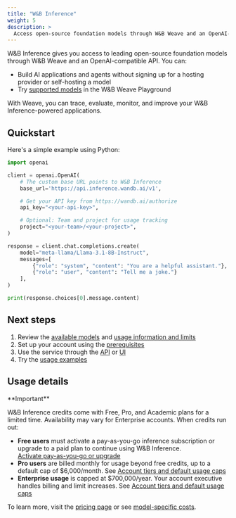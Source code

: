 ```yaml
---
title: "W&B Inference"
weight: 5
description: >
  Access open-source foundation models through W&B Weave and an OpenAI-compatible API
---
```


W&B Inference gives you access to leading open-source foundation models through W&B Weave and an OpenAI-compatible API. You can:

- Build AI applications and agents without signing up for a hosting provider or self-hosting a model
- Try [supported models](models) in the W&B Weave Playground

With Weave, you can trace, evaluate, monitor, and improve your W&B Inference-powered applications.

## Quickstart

Here's a simple example using Python:

```python
import openai

client = openai.OpenAI(
    # The custom base URL points to W&B Inference
    base_url='https://api.inference.wandb.ai/v1',

    # Get your API key from https://wandb.ai/authorize
    api_key="<your-api-key>",

    # Optional: Team and project for usage tracking
    project="<your-team>/<your-project>",
)

response = client.chat.completions.create(
    model="meta-llama/Llama-3.1-8B-Instruct",
    messages=[
        {"role": "system", "content": "You are a helpful assistant."},
        {"role": "user", "content": "Tell me a joke."}
    ],
)

print(response.choices[0].message.content)
```

## Next steps

1. Review the [available models](models) and [usage information and limits](usage-limits)
2. Set up your account using the [prerequisites](prerequisites)
3. Use the service through the [API](api-reference) or [UI](ui-guide)
4. Try the [usage examples](examples)

## Usage details

<Warning>
**Important**

W&B Inference credits come with Free, Pro, and Academic plans for a limited time. Availability may vary for Enterprise accounts. When credits run out:

- **Free users** must activate a pay-as-you-go inference subscription or upgrade to a paid plan to continue using W&B Inference.  
  [Activate pay-as-you-go or upgrade](https://wandb.ai/subscriptions)
- **Pro users** are billed monthly for usage beyond free credits, up to a default cap of $6,000/month. See [Account tiers and default usage caps](usage-limits#account-tiers-and-default-usage-caps)
- **Enterprise usage** is capped at $700,000/year. Your account executive handles billing and limit increases. See [Account tiers and default usage caps](usage-limits#account-tiers-and-default-usage-caps)

To learn more, visit the [pricing page](https://wandb.ai/site/pricing/) or see [model-specific costs](https://wandb.ai/site/pricing/inference).
</Warning>
